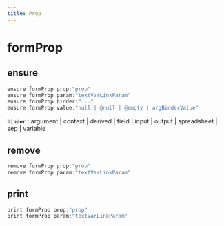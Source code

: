 ```yaml
---
title: Prop
---
```


# formProp

## ensure

```js filename="Terminal" copy
ensure formProp prop:"prop"
ensure formProp param:"textVarLinkParam"
ensure formProp binder:"..."
ensure formProp value:"null | @null | @empty | argBinderValue"
```

**`binder`**
 : argument | context | derived | field | input | output | spreadsheet | sep | variable


## remove

```js filename="Terminal" copy
remove formProp prop:"prop"
remove formProp param:"textVarLinkParam"
```


## print

```js filename="Terminal" copy
print formProp prop:"prop"
print formProp param:"textVarLinkParam"
```


